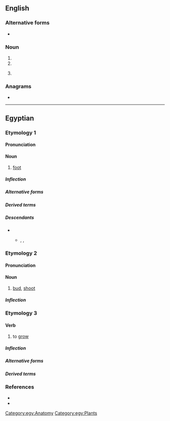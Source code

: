 {{also|RD|rd.|-rd|Rd.|R&D|R & D}}
==English==

===Alternative forms===
* {{l|en|rd.}}

===Noun===
{{en-noun|?}}

# {{abbreviation of|en|road}}
# {{abbreviation of|en|rad||unit of measure}}
# {{lb|en|knitting|firearms}} {{abbreviation of|en|round}}

===Anagrams===
* {{anagrams|en|a=dr|D.R.|DR|Dr|Dr.|dr|dr.}}

----

==Egyptian==

===Etymology 1===

====Pronunciation====
{{egy-IPA-R|o=ɾitʼ|m=ɾitʼ|l=ɾetʼ}}
{{egy-IPA-E}}

====Noun====
{{egy-noun|m|head=<hiero>r:d-rd</hiero>}}

# [[foot]]

=====Inflection=====
{{egy-decl-noun|g=m|rd}}

=====Alternative forms=====
{{egy-hieroforms
|<hiero>r:d-rd-F51</hiero>|read1=rd}}

=====Derived terms=====
{{der2|egy
|{{l|egy|rdw||[[staircase]]}}
|{{l|egy|rdwj||[[servant]], [[footman]]}}}}

=====Descendants=====
* {{desc|egx-dem|rt}}
** {{desc|cop|ⲣⲁⲧ}} {{q|Sahidic|Bohairic}}, {{l|cop|ⲗⲉⲧ}} {{q|Fayyumic}}, {{l|cop|ⲣⲉⲧ}} {{q|Akhmimic}}

===Etymology 2===

====Pronunciation====
{{egy-IPA-R|o=ˈɾaːtʼuw|m=ˈɾaːtʼuw|l=ˈɾoːtʼ|ref=<ref name=Loprieno>{{R:egy:Loprieno|58}}</ref>
|onote=&#x20;{{q|singular}}; {{IPA|egy|/ˈɾatʼwaw/}} {{q|plural}}
|mnote=&#x20;{{q|singular}}; {{IPA|egy|/ˈɾatʼwaw/}} {{q|plural}}
|lnote=&#x20;{{q|singular}}; {{IPA|egy|/ˈɾatʼʔ/}} {{q|plural}}}}
{{egy-IPA-E}}

====Noun====
{{egy-noun|m|head=<hiero>r:d-M30</hiero>}}

# [[bud]], [[shoot]]

=====Inflection=====
{{egy-decl-noun|g=m|type=u-stem|rd}}

===Etymology 3===

====Verb====
{{egy-verb|2-lit|head=<hiero>r:d-M30</hiero>}}

# {{lb|egy|intransitive}} to [[grow]]

=====Inflection=====
{{egy-conj-2-lit|rd|rdd|intr=1}}

=====Alternative forms=====
{{egy-hieroforms
|<hiero>r:d-T12</hiero>|read1=rd
|<hiero>r:d-T12-Y1</hiero>|read2=rd}}

=====Derived terms=====
{{der2|egy
|{{l|egy|rwḏ||[[prosper]]}}}}

===References===
* {{R:egy:Faulkner}}
* {{R:egy:Allen|256, 277}}
<references/>

[[Category:egy:Anatomy]]
[[Category:egy:Plants]]
